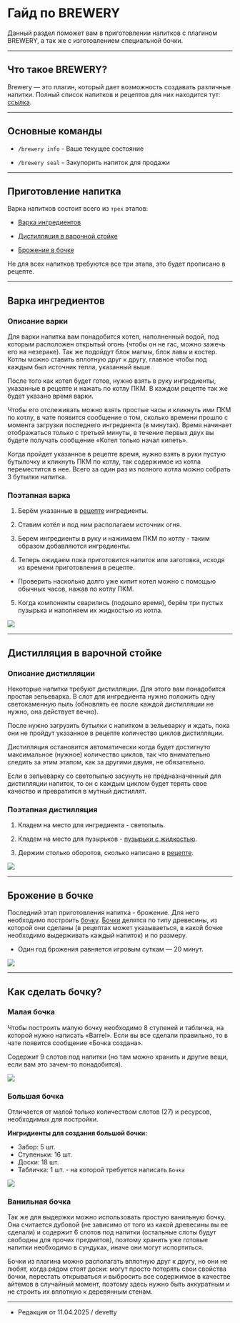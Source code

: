 # Гайд по BREWERY

Данный раздел поможет вам в приготовлении напитков с плагином BREWERY, а так же с изготовлением специальной бочки.

--------

## Что такое BREWERY?

Brewery — это плагин, который дает возможность создавать различные напитки. Полный список напитков и рецептов для них находится тут: [ссылка](https://www.etty.su/docs/wiki/brewery/recipes).

--------

## Основные команды

- ```/brewery info``` - Ваше текущее состояние

- ```/brewery seal``` - Закупорить напиток для продажи

--------

## Приготовление напитка

Варка напитков состоит всего из ```трех``` этапов:

- [Варка ингредиентов](https://www.etty.su/docs/wiki/brewery/guide#Варка%20ингредиентов)

- [Дистилляция в варочной стойке](https://www.etty.su/docs/wiki/brewery/guide#Дистилляция%20в%20варочной%20стойке)

- [Брожение в бочке](https://www.etty.su/docs/wiki/brewery/guide#Брожение%20в%20бочке)

Не для всех напитков требуются все три этапа, это будет прописано в рецепте.

--------

## Варка ингредиентов

### Описание варки

Для варки напитка вам понадобится котел, наполненный водой, под которым расположен открытый огонь (чтобы он не гас, можно зажечь его на незераке). Так же подойдут блок магмы, блок лавы и костер. Котлы можно ставить вплотную друг к другу, главное чтобы под каждым был источник тепла, указанный выше.

После того как котел будет готов, нужно взять в руку ингредиенты, указанные в рецепте и нажать по котлу ПКМ. В каждом рецепте так же будет указано время варки. 

Чтобы его отслеживать можно взять простые часы и кликнуть ими ПКМ по котлу, в чате появится сообщение о том, сколько времени прошло с момента загрузки последнего ингредиента (в минутах). Время начинает отображаться только с третьей минуты, в течение первых двух вы будете получать сообщение «Котел только начал кипеть».

Когда пройдет указанное в рецепте время, нужно взять в руки пустую бутылочку и кликнуть ПКМ по котлу, так содержимое из котла переместится в нее. Всего за один раз из полного котла можно собрать 3 бутылки напитка.

### Поэтапная варка

1. Берём указанные в [рецепте](https://www.etty.su/docs/wiki/brewery/recipes) ингредиенты.

2. Ставим котёл и под ним располагаем источник огня.

3. Берем ингредиенты в руку и нажимаем ПКМ по котлу - таким образом добавляются ингредиенты.

4. Теперь ожидаем пока приготовится напиток или заготовка, исходя из времени приготовления в рецепте. 

- Проверить насколько долго уже кипит котел можно с помощью обычных часов, нажав по котлу ПКМ.

5. Когда компоненты сварились (подошло время), берём три пустых пузырька и наполняем их жидкостью из котла.

<img src="https://s3.etty.su/wiki/survival/brewery/1.webp" />

--------

## Дистилляция в варочной стойке

### Описание дистилляции

Некоторые напитки требуют дистилляции. Для этого вам понадобится простая зельеварка. В слот для ингредиента нужно положить одну светокаменную пыль (обновлять ее после каждой дистилляции не нужно, она действует вечно). 

После нужно загрузить бутылки с напитком в зельеварку и ждать, пока они не пройдут указанное в рецепте количество циклов дистилляции. 

Дистилляция остановится автоматически когда будет достигнуто максимальное (нужное) количество циклов, так что внимательно следить за этим этапом, как за другими двумя, не обязательно. 

Если в зельеварку со светопылью засунуть не предназначенный для дистилляции напиток, то он с каждым циклом будет терять свое качество и превратится в мутный дистиллят. 

### Поэтапная дистилляция

1. Кладем на место для ингредиента - светопыль.

2. Кладем на место для пузырьков - [пузырьки с жидкостью](https://www.etty.su/docs/wiki/brewery/guide#Варка%20ингредиентов).

3. Держим столько оборотов, сколько написано в [рецепте](https://www.etty.su/docs/wiki/brewery/recipes).

<img src="https://s3.etty.su/wiki/survival/brewery/2.webp" />

--------

## Брожение в бочке

Последний этап приготовления напитка - брожение. Для него необходимо построить [бочку](https://www.etty.su/docs/wiki/brewery/recipes). [Бочки](https://www.etty.su/docs/wiki/brewery/recipes) делятся по типу древесины, из которой они сделаны (в рецептах может указываеться, в какой бочке необходимо выдерживать каждый напиток) и по размеру. 

- Один год брожения равняется игровым суткам — 20 минут.

<img src="https://s3.etty.su/wiki/survival/brewery/3.webp" />

--------

## Как сделать бочку?

### Малая бочка

Чтобы построить малую бочку необходимо 8 ступеней и табличка, на которой нужно написать «Barrel». Если вы все сделали правильно, то в чате появится сообщение «Бочка создана». 

Содержит 9 слотов под напитки (но там можно хранить и другие вещи, если вам это зачем-то понадобится).

<img src="https://s3.etty.su/wiki/survival/brewery/4.webp" />

### Большая бочка

Отличается от малой только количеством слотов (27) и ресурсов, необходимых для постройки.

**Ингридиенты для создания большой бочки:**

- Забор: 5 шт.
- Ступеньки: 16 шт.
- Доски: 18 шт.
- Табличка: 1 шт. - на которой требуется написать ```Бочка```

<img src="https://s3.etty.su/wiki/survival/brewery/5.webp" />

### Ванильная бочка

Так же для выдержки можно использовать простую ванильную бочку. Она считается дубовой (не зависимо от того из какой древесины вы ее сделали) и содержит 6 слотов под напитки (остальные слоты будут свободны для прочих предметов), поэтому хранить уже готовые напитки необходимо в сундуках, иначе они могут испортиться.

Бочки из плагина можно располагать вплотную друг к другу, но они не любят, когда рядом стоят доски: могут просто потерять свои свойства бочки, перестать открываться и выбросить все содержимое в качестве айтемов в случайный момент, поэтому здесь нужно быть аккуратным и не строить их вплотную к деревянным стенам.

--------

- Редакция от 11.04.2025 / devetty